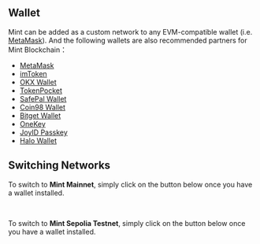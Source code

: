 ## Wallet

Mint can be added as a custom network to any EVM-compatible wallet (i.e. [MetaMask](https://chrome.google.com/webstore/detail/metamask/nkbihfbeogaeaoehlefnkodbefgpgknn)). And the following wallets are also recommended partners for Mint Blockchain：

- [MetaMask](https://metamask.io/)
- [imToken](https://token.im/)
- [OKX Wallet](https://www.okx.com/web3)
- [TokenPocket](https://www.tokenpocket.pro/)
- [SafePal Wallet](https://www.safepal.com/en)
- [Coin98 Wallet](https://coin98.com/wallet)
- [Bitget Wallet](https://web3.bitget.com/en/)
- [OneKey](https://onekey.so/)
- [JoyID Passkey](https://joy.id/)
- [Halo Wallet](https://halo.social/)

## Switching Networks

To switch to <b>Mint Mainnet</b>, simply click on the button below once you have a wallet installed.

<br />

<SwitchNetworkButton type="mainnet" />

To switch to <b>Mint Sepolia Testnet</b>, simply click on the button below once you have a wallet installed.

<br />

<SwitchNetworkButton type="testnet" />
